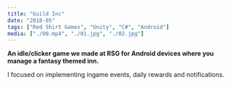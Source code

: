 ```yaml
---
title: "Guild Inc"
date: "2018-05"
tags: ["Red Shirt Games", "Unity", "C#", "Android"]
media: ["./00.mp4", "./01.jpg", "./02.jpg"]
---
```


**An idle/clicker game we made at RSG for Android devices where you manage a fantasy themed inn.**

I focused on implementing ingame events, daily rewards and notifications.